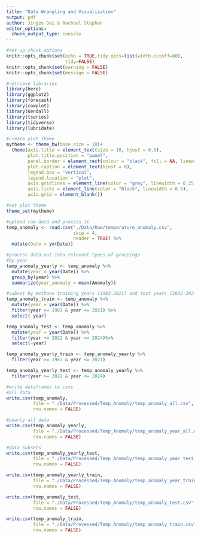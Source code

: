 ```yaml
---
title: "Data Wrangling and Visualization"
output: pdf
author: Jingze Dai & Rachael Stephan
editor_options: 
  chunk_output_type: console
---
```


```r
#set up chunk options
knitr::opts_chunk$set(echo = TRUE,tidy.opts=list(width.cutoff=80), 
                      tidy=FALSE) 
knitr::opts_chunk$set(warning = FALSE)
knitr::opts_chunk$set(message = FALSE)
```

```r
#retrieve libraries
library(here)
library(ggplot2)
library(forecast)
library(cowplot)
library(Kendall)
library(tseries)
library(tidyverse)
library(lubridate)
```

```r
#create plot theme
mytheme <- theme_bw(base_size = 10)+
  theme(axis.title = element_text(size = 10, hjust = 0.5),
        plot.title.position = "panel",
        panel.border = element_rect(colour = "black", fill = NA, linewidth = 0.25),
        plot.caption = element_text(hjust = 0),
        legend.box = "vertical",
        legend.location = "plot",
        axis.gridlines = element_line(color = "grey", linewidth = 0.25),
        axis.ticks = element_line(color = "black", linewidth = 0.5),
        axis.grid = element_blank())

#set plot theme
theme_set(mytheme)
```

```r
#upload raw data and process it
temp_anomaly <- read.csv("./Data/Raw/temperature_anomaly.csv", 
                         skip = 4, 
                         header = TRUE) %>%
  mutate(Date = ym(Date))
```

```r
#process data out into relevant types of groupings
#by year
temp_anomaly_yearly <- temp_anomaly %>%
  mutate(year = year(Date)) %>%
  group_by(year) %>%
  summarize(year_anomaly = mean(Anomaly))

#subset by methane training years (1983-2021) and test years (2022-2024)
temp_anomaly_train <- temp_anomaly %>%
  mutate(year = year(Date)) %>%
  filter(year >= 1983 & year <= 2021) %>%
  select(-year)

temp_anomaly_test <- temp_anomaly %>%
  mutate(year = year(Date)) %>%
  filter(year >= 2022 & year <= 2024)%>%
  select(-year)

temp_anomaly_yearly_train <- temp_anomaly_yearly %>%
  filter(year >= 1983 & year <= 2021)

temp_anomaly_yearly_test <- temp_anomaly_yearly %>%
  filter(year >= 2022 & year <= 2024)
```

```r
#write dataframes to csvs
#all data
write.csv(temp_anomaly, 
          file = "./Data/Processed/Temp_Anomaly/temp_anomaly_all.csv",
          row.names = FALSE)

#yearly all data
write.csv(temp_anomaly_yearly, 
          file = "./Data/Processed/Temp_Anomaly/temp_anomaly_year_all.csv",
          row.names = FALSE)

#data subsets
write.csv(temp_anomaly_yearly_test, 
          file = "./Data/Processed/Temp_Anomaly/temp_anomaly_year_test.csv",
          row.names = FALSE)

write.csv(temp_anomaly_yearly_train, 
          file = "./Data/Processed/Temp_Anomaly/temp_anomaly_year_train.csv",
          row.names = FALSE)

write.csv(temp_anomaly_test, 
          file = "./Data/Processed/Temp_Anomaly/temp_anomaly_test.csv",
          row.names = FALSE)

write.csv(temp_anomaly_train, 
          file = "./Data/Processed/Temp_Anomaly/temp_anomaly_train.csv",
          row.names = FALSE)

```

